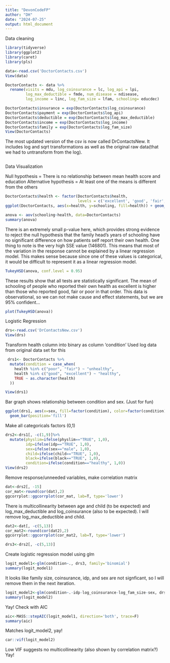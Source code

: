 ```yaml
---
title: "DevonCodeFP"
author: "DH"
date: "2024-07-25"
output: html_document
---
```

Data cleaning
```r
library(tidyverse)
library(ggplot2)
library(caret)
library(pls)
```

```r
data<-read.csv('DoctorContacts.csv')
View(data)
```

```r
DoctorContacts <- data %>%
  rename(visits = mdu, log_coinsurance = lc, log_api = lpi,
         log_max_deductible = fmde, num_disease = ndisease,
         log_income = linc, log_fam_size = lfam, schooling= educdec)
```

```r
DoctorContacts$insurance = exp(DoctorContacts$log_coinsurance)
DoctorContacts$payment = exp(DoctorContacts$log_api)
DoctorContacts$deductible = exp(DoctorContacts$log_max_deductible)
DoctorContacts$income = exp(DoctorContacts$log_income)
DoctorContacts$family = exp(DoctorContacts$log_fam_size)
View(DoctorContacts)
```
The most updated version of the csv is now called DrContactsNew. It includes
log and sqrt transformations as well as the original raw data(that we had to
untransform from the log).
```r

```
Data Visualization

Null hypothesis = There is no relationship between mean health score and education
Alternative hypothesis = At least one of the means is different from the others

```r
DoctorContacts$health <- factor(DoctorContacts$health, 
                                levels = c('excellent', 'good', 'fair', 'poor'))
ggplot(DoctorContacts, aes(x=health, y=schooling, fill=health)) + geom_boxplot()
```

```r
anova <- aov(schooling~health, data=DoctorContacts)
summary(anova)
```
There is an extremely small p-value here, which provides strong evidence to
reject the null hypothesis that the family head's years of schooling have no 
significant difference on how patients self report their own health.
One thing to note is the very high SSE value (146801). This means that most of
the variation in the response cannot be explained by a linear regression model.
This makes sense because since one of these values is categorical, it would be
difficult to represent it as a linear regression model.

```r
TukeyHSD(anova, conf.level = 0.95)
```
These results show that all tests are statistically significant. The mean of
schooling of people who reported their own health as excellent is higher than
those who reported good, fair or poor in that order.
This data is observational, so we can not make cause and effect statements,
but we are 95% confident...

```r
plot(TukeyHSD(anova))
```
Logistic Regression
```r
drs<-read.csv('DrContactsNew.csv')
View(drs)
```

Transform health column into binary as column 'condition'
Used log data from original data set for this
```r
 drs1<- DoctorContacts %>%
  mutate(condition = case_when(
    health %in% c("poor", "fair") ~ "unhealthy",
    health %in% c("good", "excellent") ~ "healthy",
    TRUE ~ as.character(health)
  ))

View(drs1)
```

Bar graph shows relationship between condition and sex. (Just for fun)
```r
ggplot(drs1, aes(x=sex, fill=factor(condition), color=factor(condition)))+
  geom_bar(position='fill')
```


Make all categoricals factors (0,1)
```r
drs2<-drs1[, -c(1,9)]%>%
  mutate(physlim=ifelse(physlim=="TRUE", 1,0),
         idp=ifelse(idp=="TRUE", 1,0),
         sex=ifelse(sex=="male", 1,0),
         child=ifelse(child=="TRUE", 1,0),
         black=ifelse(black=="TRUE", 1,0),
         condition=ifelse(condition=="healthy", 1,0))
View(drs2)
```

Remove response/unneeded variables, make correlation matrix
```r
dat<-drs2[, -15]
cor_mat<-round(cor(dat),2)
ggcorrplot::ggcorrplot(cor_mat, lab=T, type='lower')
```
There is multicollinearity between age and child (to be expected) and
log_max_deductible and log_coinsurance (also to be expected). I will remove
log_max_deductible and child.

```r
dat2<-dat[, -c(5,13)]
cor_mat2<-round(cor(dat2),2)
ggcorrplot::ggcorrplot(cor_mat2, lab=T, type='lower')
```

```r
drs3<-drs2[, -c(5,13)]
```

Create logistic regression model using glm
```r
logit_model1<-glm(condition~., drs3, family='binomial')
summary(logit_model1)
```
It looks like family size, coinsurance, idp, and sex are not signficant,
so I will remove them in the next iteration.

```r
logit_model2<-glm(condition~.-idp-log_coinsurance-log_fam_size-sex, drs3, family='binomial')
summary(logit_model2)
```
Yay! Check with AIC
```r
aic<-MASS::stepAIC(logit_model1, direction='both', trace=F)
summary(aic)
```
Matches logit_model2, yay!

```r
car::vif(logit_model2)
```
Low VIF suggests no multicollinearity (also shown by correlation matrix?) Yay!
